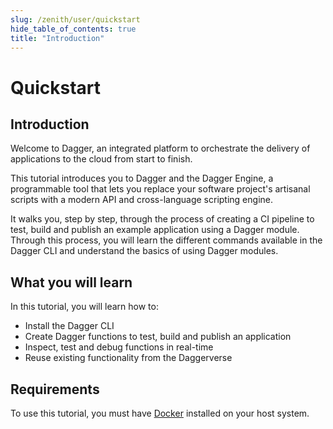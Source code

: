 ```yaml
---
slug: /zenith/user/quickstart
hide_table_of_contents: true
title: "Introduction"
---
```


# Quickstart

## Introduction

Welcome to Dagger, an integrated platform to orchestrate the delivery of applications to the cloud from start to finish.

This tutorial introduces you to Dagger and the Dagger Engine, a programmable tool that lets you replace your software project's artisanal scripts with a modern API and cross-language scripting engine.

It walks you, step by step, through the process of creating a CI pipeline to test, build and publish an example application using a Dagger module. Through this process, you will learn the different commands available in the Dagger CLI and understand the basics of using Dagger modules.

## What you will learn

In this tutorial, you will learn how to:

- Install the Dagger CLI
- Create Dagger functions to test, build and publish an application
- Inspect, test and debug functions in real-time
- Reuse existing functionality from the Daggerverse

## Requirements

To use this tutorial, you must have [Docker](https://docs.docker.com/engine/install/) installed on your host system.
